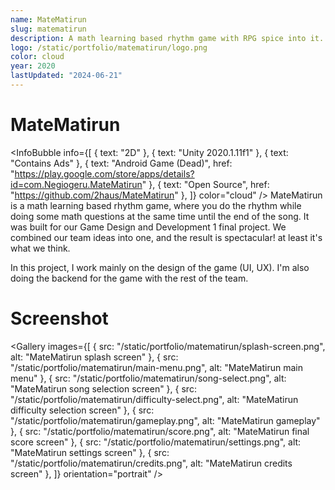 ```yaml
---
name: MateMatirun
slug: matematirun
description: A math learning based rhythm game with RPG spice into it.
logo: /static/portfolio/matematirun/logo.png
color: cloud
year: 2020
lastUpdated: "2024-06-21"
---
```


# MateMatirun
<InfoBubble
    info={[
        { text: "2D" },
        { text: "Unity 2020.1.11f1" },
        { text: "Contains Ads" },
        { text: "Android Game (Dead)", href: "https://play.google.com/store/apps/details?id=com.Negiogeru.MateMatirun" },
        { text: "Open Source", href: "https://github.com/2haus/MateMatirun" },
    ]}
    color="cloud"
/>
MateMatirun is a math learning based rhythm game, where you do the rhythm while doing some math questions at the same time until the end of the song. It was built for our Game Design and Development 1 final project. We combined our team ideas into one, and the result is spectacular! at least it's what we think.

In this project, I work mainly on the design of the game (UI, UX). I'm also doing the backend for the game with the rest of the team.

# Screenshot
<Gallery
    images={[
        { src: "/static/portfolio/matematirun/splash-screen.png", alt: "MateMatirun splash screen" },
        { src: "/static/portfolio/matematirun/main-menu.png", alt: "MateMatirun main menu" },
        { src: "/static/portfolio/matematirun/song-select.png", alt: "MateMatirun song selection screen" },
        { src: "/static/portfolio/matematirun/difficulty-select.png", alt: "MateMatirun difficulty selection screen" },
        { src: "/static/portfolio/matematirun/gameplay.png", alt: "MateMatirun gameplay" },
        { src: "/static/portfolio/matematirun/score.png", alt: "MateMatirun final score screen" },
        { src: "/static/portfolio/matematirun/settings.png", alt: "MateMatirun settings screen" },
        { src: "/static/portfolio/matematirun/credits.png", alt: "MateMatirun credits screen" },
    ]}
    orientation="portrait"
/>